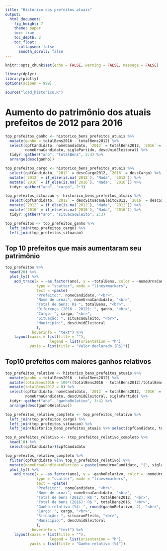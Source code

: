 ```yaml
---
title: "Histórico dos prefeitos atuais"
output: 
  html_document:
    fig_height: 7
    theme: paper
    toc: true
    toc_depth: 2
    toc_float:
      collapsed: false
      smooth_scroll: false
---
```


```r
knitr::opts_chunk$set(echo = FALSE, warning = FALSE, message = FALSE)
```

```r
library(dplyr)
library(plotly)
options(scipen = 999)
```

```r
source("load_historico.R")
```

# Aumento do patrimônio dos atuais prefeitos de 2012 para 2016
```r
top_prefeitos_ganho <- historico_bens_prefeitos_atuais %>% 
  mutate(ganho = totalBens2016 - totalBens2012) %>% 
  select(cpfCandidato, nomeCandidato, `2012` = totalBens2012, `2016` = totalBens2016, ganho, 
         nomeUrnaCandidato, siglaPartido, descUnidEleitoral) %>% 
  tidyr::gather("ano", "totalBens", 3:4) %>%
  arrange(desc(ganho))
```

```r
top_prefeitos_cargo <- historico_bens_prefeitos_atuais %>% 
  select(cpfCandidato, `2012` = descCargo2012, `2016` = descCargo) %>% 
  mutate(`2012` = if_else(is.na(`2012`), "Nada", `2012`)) %>% 
  mutate(`2016` = if_else(is.na(`2016`), "Nada", `2016`)) %>% 
  tidyr::gather("ano", "cargo", 2:3)
```

```r
top_prefeitos_situacao <- historico_bens_prefeitos_atuais %>% 
  select(cpfCandidato, `2012` = descSituacaoEleito2012, `2016` = descSituacaoEleito) %>% 
  mutate(`2012` = if_else(is.na(`2012`), "Nada", `2012`)) %>% 
  mutate(`2016` = if_else(is.na(`2016`), "Nada", `2016`)) %>% 
  tidyr::gather("ano", "situacaoEleito", 2:3)
```

```r
top_prefeitos <- top_prefeitos_ganho %>% 
  left_join(top_prefeitos_cargo) %>% 
  left_join(top_prefeitos_situacao)
```

## Top 10 prefeitos que mais aumentaram seu patrimônio
```r
top_prefeitos %>% 
  head(20) %>% 
  plot_ly() %>%
    add_trace(x = ~as.factor(ano), y = ~totalBens, color = ~nomeUrnaCandidato,
              type = "scatter", mode = "lines+markers",
              text = ~paste(
              "Prefeito:", nomeCandidato, "<br>",
              "Nome de urna:", nomeUrnaCandidato, "<br>",
              "Total de bens: R$ ", totalBens, "<br>",
              "Diferença (2016 - 2012): ", ganho, "<br>",
              "Cargo: ", cargo, "<br>",
              "Situação: ", situacaoEleito, "<br>",
              "Município:", descUnidEleitoral
              ),
            hoverinfo = "text") %>%
    layout(xaxis = list(title = ""),
                    legend = list(orientation = "h"),
           yaxis = list(title = "Valor declarado (R$)"))
```

## Top10 prefeitos com maiores ganhos relativos

```r
top_prefeitos_relativo <- historico_bens_prefeitos_atuais %>% 
  mutate(ganho = totalBens2016 - totalBens2012) %>% 
  mutate(totalBens2016 = 100*((totalBens2016 - totalBens2012)/totalBens2012)) %>% 
  mutate(totalBens2012 = 0) %>% 
  select(cpfCandidato, nomeCandidato, `2012` = totalBens2012, `2016` = totalBens2016, ganho, 
         nomeUrnaCandidato, descUnidEleitoral, siglaPartido) %>% 
  tidyr::gather("ano", "ganhoRelativo", 3:4) %>%
  arrange(desc(ganhoRelativo))
```

```r
top_prefeitos_relativo_completo <- top_prefeitos_relativo %>% 
  left_join(top_prefeitos_cargo) %>% 
  left_join(top_prefeitos_situacao) %>% 
  left_join(historico_bens_prefeitos_atuais %>% select(cpfCandidato, totalBens2012, totalBens2016))
```

```r
top_n_prefeitos_relativo <- (top_prefeitos_relativo_completo %>% 
  head(10) %>% 
  select(cpfCandidato))$cpfCandidato
```

```r
top_prefeitos_relativo_completo %>% 
  filter(cpfCandidato %in% top_n_prefeitos_relativo) %>%
  mutate(nomeUrnaCandidatoPartido = paste(nomeUrnaCandidato, "(", siglaPartido,")")) %>% 
  plot_ly() %>%
    add_trace(x = ~as.factor(ano), y = ~ganhoRelativo, color = ~nomeUrnaCandidatoPartido,
              type = "scatter", mode = "lines+markers",
              text = ~paste(
              "Prefeito:", nomeCandidato, "<br>",
              "Nome de urna:", nomeUrnaCandidato, "<br>",
              "Total de bens (2012): R$ ", totalBens2012, "<br>",
              "Total de bens (2016): R$ ", totalBens2016, "<br>",
              "Ganho relativo (%): ", round(ganhoRelativo, 2), "<br>",
              "Cargo: ", cargo, "<br>",
              "Situação: ", situacaoEleito, "<br>",
              "Município:", descUnidEleitoral
              ),
            hoverinfo = "text") %>%
    layout(xaxis = list(title = ""),
                    legend = list(orientation = "h"),
           yaxis = list(title = "Ganho relativo (%)"))
```


